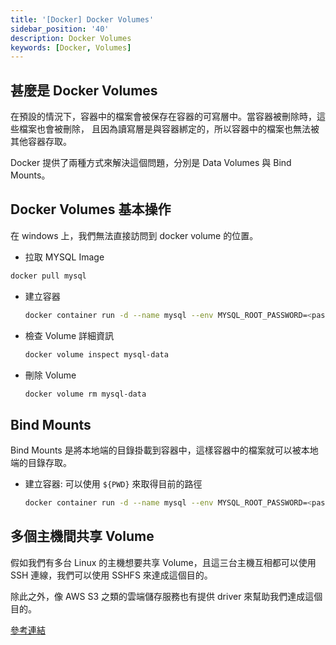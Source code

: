```yaml
---
title: '[Docker] Docker Volumes'
sidebar_position: '40'
description: Docker Volumes
keywords: [Docker, Volumes]
---
```


## 甚麼是 Docker Volumes

在預設的情況下，容器中的檔案會被保存在容器的可寫層中。當容器被刪除時，這些檔案也會被刪除，
且因為讀寫層是與容器綁定的，所以容器中的檔案也無法被其他容器存取。

Docker 提供了兩種方式來解決這個問題，分別是 Data Volumes 與 Bind Mounts。

## Docker Volumes 基本操作

在 windows 上，我們無法直接訪問到 docker volume 的位置。

- 拉取 MYSQL Image

```bash
docker pull mysql
```

- 建立容器

  ```bash
  docker container run -d --name mysql --env MYSQL_ROOT_PASSWORD=<password> -v <volumes_name>:/var/lib/mysql mysql
  ```

- 檢查 Volume 詳細資訊

  ```bash
  docker volume inspect mysql-data
  ```

- 刪除 Volume
  ```bash
  docker volume rm mysql-data
  ```

## Bind Mounts

Bind Mounts 是將本地端的目錄掛載到容器中，這樣容器中的檔案就可以被本地端的目錄存取。

- 建立容器: 可以使用 `${PWD}` 來取得目前的路徑

  ```bash
  docker container run -d --name mysql --env MYSQL_ROOT_PASSWORD=<password> -v <local_path>:/var/lib/mysql mysql
  ```

## 多個主機間共享 Volume

假如我們有多台 Linux 的主機想要共享 Volume，且這三台主機互相都可以使用 SSH 連線，我們可以使用 SSHFS 來達成這個目的。

除此之外，像 AWS S3 之類的雲端儲存服務也有提供 driver 來幫助我們達成這個目的。

[參考連結](https://dockertips.readthedocs.io/en/latest/docker-volume/multi-host-share.html)
